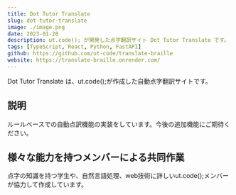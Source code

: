 ```yaml
---
title: Dot Tutor Translate
slug: dot-tutor-translate
image: ./image.png
date: 2023-01-28
description: ut.code(); が開発した点字翻訳サイト Dot Tutor Translate です。
tags: [TypeScript, React, Python, FastAPI]
github: https://github.com/ut-code/translate-braille
website: https://translate-braille.onrender.com/
---
```


Dot Tutor Translate は、ut.code();が作成した自動点字翻訳サイトです。

## 説明

ルールベースでの自動点訳機能の実装をしています。今後の追加機能にご期待ください。

## 様々な能力を持つメンバーによる共同作業

点字の知識を持つ学生や、自然言語処理、web技術に詳しいut.code();メンバーが協力して作成しています。
